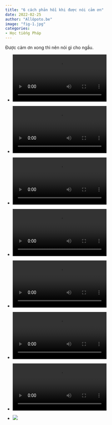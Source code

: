 ```yaml
---
title: "6 cách phản hồi khi được nói cảm ơn"
date: 2022-02-25
author: "Allôpoto.be"
image: "fig-1.jpg"
categories:
- Học tiếng Pháp 
---
```


Được cảm ơn xong thì nên nói gì cho ngầu.

-   ![](vid-1.mp4)

-   ![](vid-2.mp4)

-   ![](vid-3.mp4)

-   ![](vid-4.mp4)

-   ![](vid-5.mp4)

-   ![](vid-6.mp4)

-   ![](vid-7.mp4)

-   ![](fig-2.jpg)
